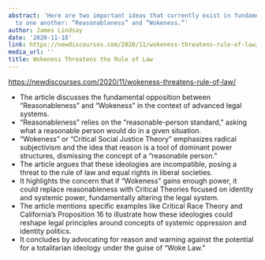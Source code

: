 ```yaml
---
abstract: 'Here are two important ideas that currently exist in fundamental opposition
  to one another: “Reasonableness” and “Wokeness.”'
author: James Lindsay
date: '2020-11-18'
link: https://newdiscourses.com/2020/11/wokeness-threatens-rule-of-law/
media_url: ''
title: Wokeness Threatens the Rule of Law
---
```

<https://newdiscourses.com/2020/11/wokeness-threatens-rule-of-law/>

- The article discusses the fundamental opposition between "Reasonableness" and "Wokeness" in the context of advanced legal systems.
- "Reasonableness" relies on the "reasonable-person standard," asking what a reasonable person would do in a given situation.
- "Wokeness" or "Critical Social Justice Theory" emphasizes radical subjectivism and the idea that reason is a tool of dominant power structures, dismissing the concept of a "reasonable person."
- The article argues that these ideologies are incompatible, posing a threat to the rule of law and equal rights in liberal societies.
- It highlights the concern that if "Wokeness" gains enough power, it could replace reasonableness with Critical Theories focused on identity and systemic power, fundamentally altering the legal system.
- The article mentions specific examples like Critical Race Theory and California's Proposition 16 to illustrate how these ideologies could reshape legal principles around concepts of systemic oppression and identity politics.
- It concludes by advocating for reason and warning against the potential for a totalitarian ideology under the guise of "Woke Law."